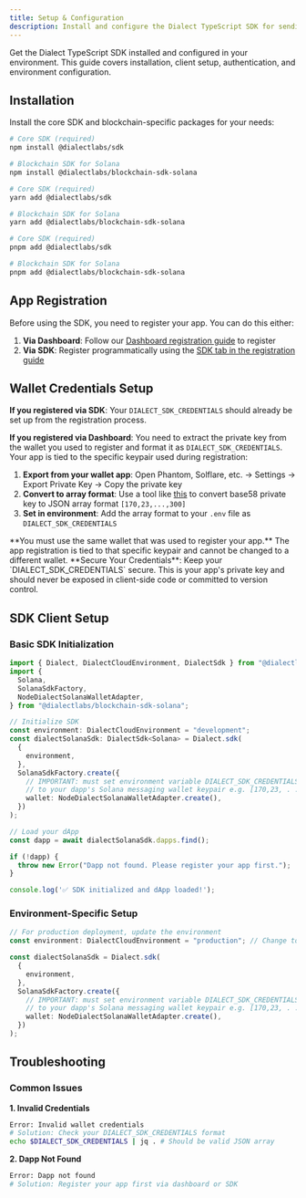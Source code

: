 ```yaml
---
title: Setup & Configuration
description: Install and configure the Dialect TypeScript SDK for sending notifications from your Node.js and React applications
---
```


Get the Dialect TypeScript SDK installed and configured in your environment. This guide covers installation, client setup, authentication, and environment configuration.

## Installation

Install the core SDK and blockchain-specific packages for your needs:

<Tabs>
<Tab title="npm">

```bash
# Core SDK (required)
npm install @dialectlabs/sdk

# Blockchain SDK for Solana
npm install @dialectlabs/blockchain-sdk-solana
```

</Tab>
<Tab title="yarn">

```bash
# Core SDK (required)
yarn add @dialectlabs/sdk

# Blockchain SDK for Solana
yarn add @dialectlabs/blockchain-sdk-solana
```

</Tab>
<Tab title="pnpm">

```bash
# Core SDK (required)
pnpm add @dialectlabs/sdk

# Blockchain SDK for Solana
pnpm add @dialectlabs/blockchain-sdk-solana
```

</Tab>
</Tabs>

## App Registration

Before using the SDK, you need to register your app. You can do this either:

1. **Via Dashboard**: Follow our [Dashboard registration guide](/alerts/setup/register-app) to register
2. **Via SDK**: Register programmatically using the [SDK tab in the registration guide](/alerts/setup/register-app#sdk)

## Wallet Credentials Setup

**If you registered via SDK**: Your `DIALECT_SDK_CREDENTIALS` should already be set up from the registration process.

**If you registered via Dashboard**: You need to extract the private key from the wallet you used to register and format it as `DIALECT_SDK_CREDENTIALS`. Your app is tied to the specific keypair used during registration:

1. **Export from your wallet app**: Open Phantom, Solflare, etc. → Settings → Export Private Key → Copy the private key
2. **Convert to array format**: Use a tool like [this](https://www.npmjs.com/package/@solana/web3.js) to convert base58 private key to JSON array format `[170,23,...,300]`
3. **Set in environment**: Add the array format to your `.env` file as `DIALECT_SDK_CREDENTIALS`

<Warning>
**You must use the same wallet that was used to register your app.** The app registration is tied to that specific keypair and cannot be changed to a different wallet.
</Warning>

<Warning>
**Secure Your Credentials**: Keep your `DIALECT_SDK_CREDENTIALS` secure. This is your app's private key and should never be exposed in client-side code or committed to version control.
</Warning>

## SDK Client Setup

### Basic SDK Initialization

```typescript
import { Dialect, DialectCloudEnvironment, DialectSdk } from "@dialectlabs/sdk";
import {
  Solana,
  SolanaSdkFactory,
  NodeDialectSolanaWalletAdapter,
} from "@dialectlabs/blockchain-sdk-solana";

// Initialize SDK
const environment: DialectCloudEnvironment = "development";
const dialectSolanaSdk: DialectSdk<Solana> = Dialect.sdk(
  {
    environment,
  },
  SolanaSdkFactory.create({
    // IMPORTANT: must set environment variable DIALECT_SDK_CREDENTIALS
    // to your dapp's Solana messaging wallet keypair e.g. [170,23, . . . ,300]
    wallet: NodeDialectSolanaWalletAdapter.create(),
  })
);

// Load your dApp
const dapp = await dialectSolanaSdk.dapps.find();

if (!dapp) {
  throw new Error("Dapp not found. Please register your app first.");
}

console.log('✅ SDK initialized and dApp loaded!');
```

### Environment-Specific Setup

```typescript
// For production deployment, update the environment
const environment: DialectCloudEnvironment = "production"; // Change to "development" for testing

const dialectSolanaSdk = Dialect.sdk(
  {
    environment,
  },
  SolanaSdkFactory.create({
    // IMPORTANT: must set environment variable DIALECT_SDK_CREDENTIALS
    // to your dapp's Solana messaging wallet keypair e.g. [170,23, . . . ,300]
    wallet: NodeDialectSolanaWalletAdapter.create(),
  })
);
```

## Troubleshooting

### Common Issues

**1. Invalid Credentials**
```bash
Error: Invalid wallet credentials
# Solution: Check your DIALECT_SDK_CREDENTIALS format
echo $DIALECT_SDK_CREDENTIALS | jq . # Should be valid JSON array
```

**2. Dapp Not Found**
```bash
Error: Dapp not found
# Solution: Register your app first via dashboard or SDK
```